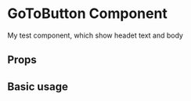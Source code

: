 
<Meta
  title="Components/Common/Button/GoTopButton"
  component={GoTopButtonLayout}
/>

# GoToButton Component

My test component, which show headet text and body

## Props

<Props of={GoToButton} />

## Basic usage

<Preview>
  <Story name="GoToButton">
    <GoTopButtonLayout />
  </Story>
</Preview>
